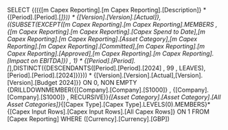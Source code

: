 SELECT {(({[m Capex Reporting].[m Capex Reporting].[Description]} * {[Period].[Period].[_]})) * {[Version].[Version].[Actual]},((SUBSET(EXCEPT([m Capex Reporting].[m Capex Reporting].MEMBERS , {[m Capex Reporting].[m Capex Reporting].[Capex Spend to Date],[m Capex Reporting].[m Capex Reporting].[Asset Category],[m Capex Reporting].[m Capex Reporting].[Committed],[m Capex Reporting].[m Capex Reporting].[Approved],[m Capex Reporting].[m Capex Reporting].[Impact on EBITDA]}) , 1) * {[Period].[Period].[_],DISTINCT({DESCENDANTS([Period].[Period].[2024] , 99 , LEAVES),[Period].[Period].[2024]})})) * {[Version].[Version].[Actual],[Version].[Version].[Budget 2024]}} ON 0, NON EMPTY {DRILLDOWNMEMBER({[Company].[Company].[S1000]} , {[Company].[Company].[S1000]} , RECURSIVE)}*{[Asset Category].[Asset Category].[All Asset Categories]}*{[Capex Type].[Capex Type].LEVELS(0).MEMBERS}*{[Capex Input Rows].[Capex Input Rows].[All Capex Rows]} ON 1 FROM [Capex Reporting] WHERE ([Currency].[Currency].[GBP])